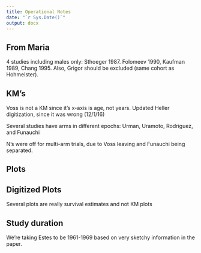 ```yaml
---
title: Operational Notes
date: "`r Sys.Date()`"
output: docx
---
```


## From Maria
4 studies including males only: Sthoeger 1987. Folomeev 1990, Kaufman 1989, Chang 1995.
Also, Grigor should be excluded  (same cohort as Hohmeister).

## KM's

Voss is not a KM since it's x-axis is age, not years.
Updated Heller digitization, since it was wrong (12/1/16)

Several studies have arms in different epochs: Urman, Uramoto, Rodriguez, and Funauchi

N's were off for multi-arm trials, due to Voss leaving and Funauchi being separated.

## Plots

## Digitized Plots

Several plots are really survival estimates and not KM plots

## Study duration

We're taking Estes to be 1961-1969 based on very sketchy information in the paper.